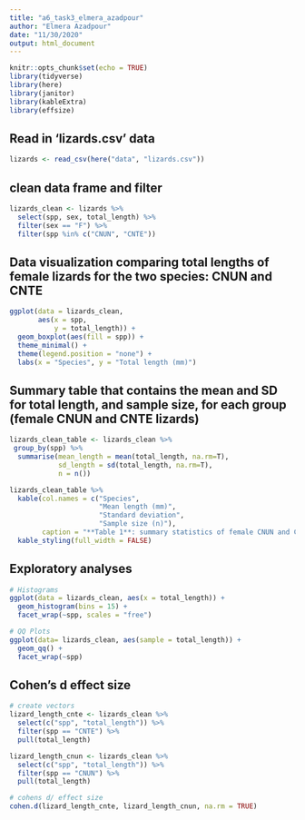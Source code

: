 ```yaml
---
title: "a6_task3_elmera_azadpour"
author: "Elmera Azadpour"
date: "11/30/2020"
output: html_document
---
```


```r
knitr::opts_chunk$set(echo = TRUE)
library(tidyverse)
library(here)
library(janitor)
library(kableExtra)
library(effsize)
```

## Read in 'lizards.csv' data
```r
lizards <- read_csv(here("data", "lizards.csv"))
```

## clean data frame and filter
```r
lizards_clean <- lizards %>%
  select(spp, sex, total_length) %>% 
  filter(sex == "F") %>% 
  filter(spp %in% c("CNUN", "CNTE"))
```

## Data visualization comparing total lengths of female lizards for the two species: CNUN and CNTE
```r
ggplot(data = lizards_clean,
       aes(x = spp, 
           y = total_length)) + 
  geom_boxplot(aes(fill = spp)) +
  theme_minimal() +
  theme(legend.position = "none") + 
  labs(x = "Species", y = "Total length (mm)")
```


## Summary table that contains the mean and SD for total length, and sample size, for each group (female CNUN and CNTE lizards)
```r
lizards_clean_table <- lizards_clean %>% 
 group_by(spp) %>% 
  summarise(mean_length = mean(total_length, na.rm=T),
            sd_length = sd(total_length, na.rm=T),
            n = n())

lizards_clean_table %>%  
  kable(col.names = c("Species",
                      "Mean length (mm)",
                      "Standard deviation",
                      "Sample size (n)"), 
        caption = "**Table 1**: summary statistics of female CNUN and CNTE lizards") %>% 
  kable_styling(full_width = FALSE) 
```

## Exploratory analyses
```r
# Histograms
ggplot(data = lizards_clean, aes(x = total_length)) +
  geom_histogram(bins = 15) +
  facet_wrap(~spp, scales = "free")

# QQ Plots
ggplot(data= lizards_clean, aes(sample = total_length)) +
  geom_qq() +
  facet_wrap(~spp)
```

## Cohen's d effect size
```r
# create vectors 
lizard_length_cnte <- lizards_clean %>% 
  select(c("spp", "total_length")) %>% 
  filter(spp == "CNTE") %>% 
  pull(total_length)

lizard_length_cnun <- lizards_clean %>% 
  select(c("spp", "total_length")) %>% 
  filter(spp == "CNUN") %>% 
  pull(total_length)

# cohens d/ effect size
cohen.d(lizard_length_cnte, lizard_length_cnun, na.rm = TRUE)
```

